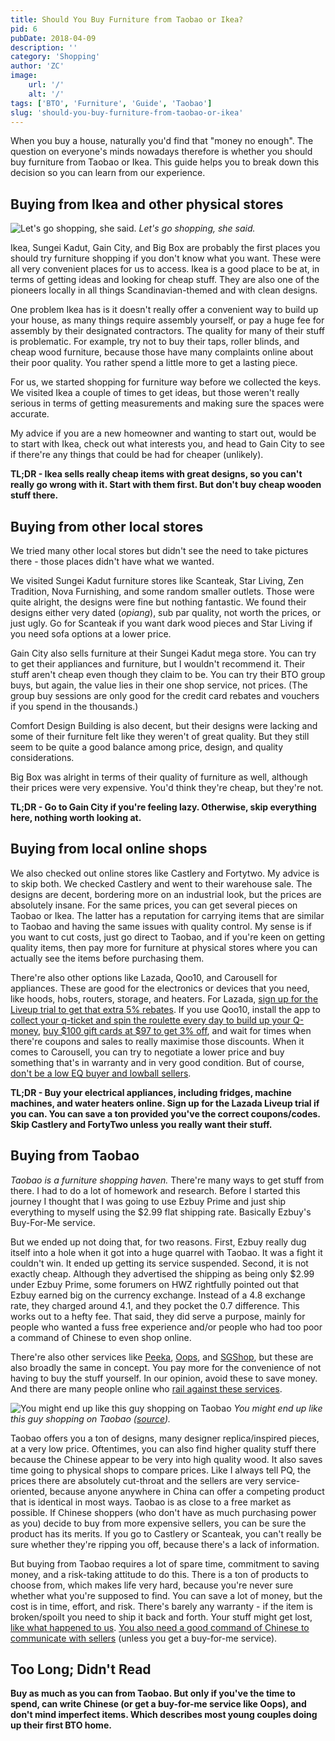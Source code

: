 ```yaml
---
title: Should You Buy Furniture from Taobao or Ikea?
pid: 6
pubDate: 2018-04-09
description: ''
category: 'Shopping'
author: 'ZC'
image:
    url: '/'
    alt: '/'
tags: ['BTO', 'Furniture', 'Guide', 'Taobao']
slug: 'should-you-buy-furniture-from-taobao-or-ikea'
---
```


When you buy a house, naturally you'd find that "money no enough". The question on everyone's minds nowadays therefore is whether you should buy furniture from Taobao or Ikea. This guide helps you to break down this decision so you can learn from our experience.

## Buying from Ikea and other physical stores

![Let's go shopping, she said.](./images/6_2831pd.jpg)
_Let's go shopping, she said._

Ikea, Sungei Kadut, Gain City, and Big Box are probably the first places you should try furniture shopping if you don't know what you want. These were all very convenient places for us to access. Ikea is a good place to be at, in terms of getting ideas and looking for cheap stuff. They are also one of the pioneers locally in all things Scandinavian-themed and with clean designs.

One problem Ikea has is it doesn't really offer a convenient way to build up your house, as many things require assembly yourself, or pay a huge fee for assembly by their designated contractors. The quality for many of their stuff is problematic. For example, try not to buy their taps, roller blinds, and cheap wood furniture, because those have many complaints online about their poor quality. You rather spend a little more to get a lasting piece.

For us, we started shopping for furniture way before we collected the keys. We visited Ikea a couple of times to get ideas, but those weren't really serious in terms of getting measurements and making sure the spaces were accurate.

My advice if you are a new homeowner and wanting to start out, would be to start with Ikea, check out what interests you, and head to Gain City to see if there're any things that could be had for cheaper (unlikely).

**TL;DR - Ikea sells really cheap items with great designs, so you can't really go wrong with it. Start with them first. But don't buy cheap wooden stuff there.**

## Buying from other local stores

We tried many other local stores but didn't see the need to take pictures there - those places didn't have what we wanted.

We visited Sungei Kadut furniture stores like Scanteak, Star Living, Zen Tradition, Nova Furnishing, and some random smaller outlets. Those were quite alright, the designs were fine but nothing fantastic. We found their designs either very dated (_opiang_), sub par quality, not worth the prices, or just ugly. Go for Scanteak if you want dark wood pieces and Star Living if you need sofa options at a lower price.

Gain City also sells furniture at their Sungei Kadut mega store. You can try to get their appliances and furniture, but I wouldn't recommend it. Their stuff aren't cheap even though they claim to be. You can try their BTO group buys, but again, the value lies in their one shop service, not prices. (The group buy sessions are only good for the credit card rebates and vouchers if you spend in the thousands.)

Comfort Design Building is also decent, but their designs were lacking and some of their furniture felt like they weren't of great quality. But they still seem to be quite a good balance among price, design, and quality considerations.

Big Box was alright in terms of their quality of furniture as well, although their prices were very expensive. You'd think they're cheap, but they're not.

**TL;DR - Go to Gain City if you're feeling lazy. Otherwise, skip everything here, nothing worth looking at.**

## Buying from local online shops

We also checked out online stores like Castlery and Fortytwo. My advice is to skip both. We checked Castlery and went to their warehouse sale. The designs are decent, bordering more on an industrial look, but the prices are absolutely insane. For the same prices, you can get several pieces on Taobao or Ikea. The latter has a reputation for carrying items that are similar to Taobao and having the same issues with quality control. My sense is if you want to cut costs, just go direct to Taobao, and if you're keen on getting quality items, then pay more for furniture at physical stores where you can actually see the items before purchasing them.

There're also other options like Lazada, Qoo10, and Carousell for appliances. These are good for the electronics or devices that you need, like hoods, hobs, routers, storage, and heaters. For Lazada, [sign up for the Liveup trial to get that extra 5% rebates](https://member.lazada.sg/liveup/liveup-introduce/). If you use Qoo10, install the app to [collect your q-ticket and spin the roulette every day to build up your Q-money](https://www.qoo10.sg/gmkt.inc/Event/qchance.aspx), [buy $100 gift cards at $97 to get 3% off](https://www.qoo10.sg/gmkt.inc/MiniShop/?sell_cust_no=KC9nCHN%2BzgZ9NBgy0dPpVQ%3D%3D&global_yn=N), and wait for times when there're coupons and sales to really maximise those discounts. When it comes to Carousell, you can try to negotiate a lower price and buy something that's in warranty and in very good condition. But of course, [don't be a low EQ buyer and lowball sellers](https://forums.hardwarezone.com.sg/eat-drink-man-woman-16/many-carousell-users-just-have-damn-low-eq-5275284.html).

**TL;DR - Buy your electrical appliances, including fridges, machine machines, and water heaters online. Sign up for the Lazada Liveup trial if you can. You can save a ton provided you've the correct coupons/codes. Skip Castlery and FortyTwo unless you really want their stuff.**

## Buying from Taobao

_Taobao is a furniture shopping haven._ There're many ways to get stuff from there. I had to do a lot of homework and research. Before I started this journey I thought that I was going to use Ezbuy Prime and just ship everything to myself using the $2.99 flat shipping rate. Basically Ezbuy's Buy-For-Me service.

But we ended up not doing that, for two reasons. First, Ezbuy really dug itself into a hole when it got into a huge quarrel with Taobao. It was a fight it couldn't win. It ended up getting its service suspended. Second, it is not exactly cheap. Although they advertised the shipping as being only $2.99 under Ezbuy Prime, some forumers on HWZ rightfully pointed out that Ezbuy earned big on the currency exchange. Instead of a 4.8 exchange rate, they charged around 4.1, and they pocket the 0.7 difference. This works out to a hefty fee. That said, they did serve a purpose, mainly for people who wanted a fuss free experience and/or people who had too poor a command of Chinese to even shop online.

There're also other services like [Peeka](http://www.peeka.com.sg/), [Oops](https://www.oops.sg/), and [SGShop](https://www.sgshop.com/), but these are also broadly the same in concept. You pay more for the convenience of not having to buy the stuff yourself. In our opinion, avoid these to save money. And there are many people online who [rail against these services](https://forums.hardwarezone.com.sg/eat-drink-man-woman-16/ezbuy-trouble-5726361.html).

![You might end up like this guy shopping on Taobao](./images/6_080-shirt.jpg)
_You might end up like this guy shopping on Taobao ([source](https://www.duchinese.net/blog/18-buying-things-on-taobao))._

Taobao offers you a ton of designs, many designer replica/inspired pieces, at a very low price. Oftentimes, you can also find higher quality stuff there because the Chinese appear to be very into high quality wood. It also saves time going to physical shops to compare prices. Like I always tell PQ, the prices there are absolutely cut-throat and the sellers are very service-oriented, because anyone anywhere in China can offer a competing product that is identical in most ways. Taobao is as close to a free market as possible. If Chinese shoppers (who don't have as much purchasing power as you) decide to buy from more expensive sellers, you can be sure the product has its merits. If you go to Castlery or Scanteak, you can't really be sure whether they're ripping you off, because there's a lack of information.

But buying from Taobao requires a lot of spare time, commitment to saving money, and a risk-taking attitude to do this. There is a ton of products to choose from, which makes life very hard, because you're never sure whether what you're supposed to find. You can save a lot of money, but the cost is in time, effort, and risk. There's barely any warranty - if the item is broken/spoilt you need to ship it back and forth. Your stuff might get lost, [like what happened to us](https://btonomics.com/shopping/taobao-missing-item-how-shipper-lost-parcels/). [You also need a good command of Chinese to communicate with sellers](https://btonomics.com/shopping/taobao-tips-faqs-shopping-shipping-taobao/#cant-read-chinese) (unless you get a buy-for-me service).

## Too Long; Didn't Read

**Buy as much as you can from Taobao. But only if you've the time to spend, can write Chinese (or get a buy-for-me service like Oops), and don't mind imperfect items. Which describes most young couples doing up their first BTO home.**

